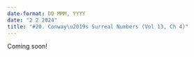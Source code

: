 ```yaml
---
date-format: DD MMM, YYYY
date: "2 2 2024"
title: "#20. Conway\u2019s Surreal Numbers (Vol 13, Ch 4)"
---
```


Coming soon!
